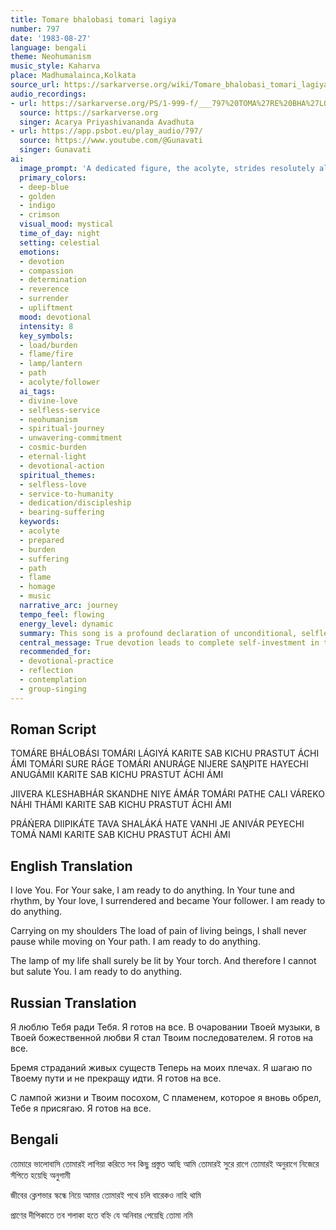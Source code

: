 ```yaml
---
title: Tomare bhalobasi tomari lagiya
number: 797
date: '1983-08-27'
language: bengali
theme: Neohumanism
music_style: Kaharva
place: Madhumalainca,Kolkata
source_url: https://sarkarverse.org/wiki/Tomare_bhalobasi_tomari_lagiya
audio_recordings:
- url: https://sarkarverse.org/PS/1-999-f/___797%20TOMA%27RE%20BHA%27LOBA%27SI%20TOMA%27RI%20LA%27GIYA%27.mp3
  source: https://sarkarverse.org
  singer: Acarya Priyashivananda Avadhuta
- url: https://app.psbot.eu/play_audio/797/
  source: https://www.youtube.com/@Gunavati
  singer: Gunavati
ai:
  image_prompt: 'A dedicated figure, the acolyte, strides resolutely along a rugged, mystical path under a deep indigo night sky dotted with subtle stars. Their shoulders are enveloped by an ethereal, swirling shadow representing the collective burdens of creation, yet their gaze is forward and focused. They clutch a simple wooden staff from which an eternal, golden-crimson flame bursts forth, illuminating the immediate path and symbolizing unwavering divine love and sustained energy. Style: Spiritual realism with high contrast and deep luminosity.'
  primary_colors:
  - deep-blue
  - golden
  - indigo
  - crimson
  visual_mood: mystical
  time_of_day: night
  setting: celestial
  emotions:
  - devotion
  - compassion
  - determination
  - reverence
  - surrender
  - upliftment
  mood: devotional
  intensity: 8
  key_symbols:
  - load/burden
  - flame/fire
  - lamp/lantern
  - path
  - acolyte/follower
  ai_tags:
  - divine-love
  - selfless-service
  - neohumanism
  - spiritual-journey
  - unwavering-commitment
  - cosmic-burden
  - eternal-light
  - devotional-action
  spiritual_themes:
  - selfless-love
  - service-to-humanity
  - dedication/discipleship
  - bearing-suffering
  keywords:
  - acolyte
  - prepared
  - burden
  - suffering
  - path
  - flame
  - homage
  - music
  narrative_arc: journey
  tempo_feel: flowing
  energy_level: dynamic
  summary: This song is a profound declaration of unconditional, selfless love for the Divine. Driven by this love, the speaker commits fully to the spiritual path, willingly taking on the burden of suffering and troubles of all living beings (a core tenet of Neohumanism). They pledge unwavering perseverance, sustained by the eternal flame of inspiration received directly from the Beloved.
  central_message: True devotion leads to complete self-investment in the divine path, manifesting as selfless service that courageously shoulders the suffering of creation.
  recommended_for:
  - devotional-practice
  - reflection
  - contemplation
  - group-singing
---
```


## Roman Script

TOMÁRE BHÁLOBÁSI TOMÁRI LÁGIYÁ
KARITE SAB KICHU PRASTUT ÁCHI ÁMI
TOMÁRI SURE RÁGE TOMÁRI ANURÁGE
NIJERE SAṊPITE HAYECHI ANUGÁMII
KARITE SAB KICHU PRASTUT ÁCHI ÁMI

JIIVERA KLESHABHÁR
SKANDHE NIYE ÁMÁR
TOMÁRI PATHE CALI VÁREKO NÁHI THÁMI
KARITE SAB KICHU PRASTUT ÁCHI ÁMI

PRÁŃERA DIIPIKÁTE TAVA SHALÁKÁ HATE
VANHI JE ANIVÁR PEYECHI TOMÁ NAMI
KARITE SAB KICHU PRASTUT ÁCHI ÁMI

## English Translation

I love You. For Your sake, I am ready to do anything.
In Your tune and rhythm, by Your love,
I surrendered and became Your follower.
I am ready to do anything.

Carrying on my shoulders
The load of pain of living beings,
I shall never pause while moving on Your path.
I am ready to do anything.

The lamp of my life shall surely be lit by Your torch.
And therefore I cannot but salute You.
I am ready to do anything.

## Russian Translation

Я люблю Тебя ради Тебя.
Я готов на все.
В очаровании Твоей музыки, в Твоей божественной любви
Я стал Твоим последователем.
Я готов на все.

Бремя страданий живых существ
Теперь на моих плечах.
Я шагаю по Твоему пути и не прекращу идти.
Я готов на все.

С лампой жизни и Твоим посохом,
С пламенем, которое я вновь обрел, Тебе я присягаю.
Я готов на все.

## Bengali

তোমারে ভালোবাসি তোমারই লাগিয়া
করিতে সব কিছু প্রস্তুত আছি আমি
তোমারই সুরে রাগে তোমারই অনুরাগে
নিজেরে সঁপিতে হয়েছি অনুগামী

জীবের ক্লেশভার স্কন্ধে নিয়ে আমার
তোমারই পথে চলি বারেকও নাহি থামি

প্রাণের দীপিকাতে তব শলাকা হতে
বহ্নি যে অনিবার পেয়েছি তোমা নমি
